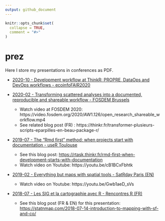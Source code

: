```yaml
---
output: github_document
---
```


<!-- README.md is generated from README.Rmd. Please edit that file -->

```r
knitr::opts_chunk$set(
  collapse = TRUE,
  comment = "#>"
)
```

# prez

Here I store my presentations in conferences as PDF.

- [2020-10 - Development workflow at ThinkR: PROPRE, DataOps and DevOps workflows - ecoinfoFAIR2020](https://github.com/statnmap/prez/blob/master/2020-10-ThinkR-development-workflow.pdf)

- [2020-02 - Transforming scattered analyses into a documented, reproducible and shareable workflow - FOSDEM Brussels](https://github.com/statnmap/prez/blob/master/2020-02_FOSDEM_Rochette_prez.pdf)
  + Watch video at FOSDEM 2020: https://video.fosdem.org/2020/AW1.126/open_research_shareable_workflow.mp4
  + See related blog post (FR) : https://thinkr.fr/transformer-plusieurs-scripts-eparpilles-en-beau-package-r/

- [2019-07 - The "Rmd first" method: when projects start with documentation - useR Toulouse](https://github.com/statnmap/prez/blob/master/2019-07_useR_Toulouse.pdf)
  + See this blog post: <https://rtask.thinkr.fr/rmd-first-when-development-starts-with-documentation>
  + Watch video on Youtube: https://youtu.be/cB1BCxFbhtk
  
- [2019-02 - Everything but maps with spatial tools - SatRday Paris (EN)](https://github.com/statnmap/prez/blob/master/2019-02-22_SatRdays_Paris.pdf)

  + Watch video on Youtube: https://youtu.be/Gwb1aeD_sVs
 
- [2018-07 - Les SIG et la cartographie avec R - Rencontres R (FR)](https://github.com/statnmap/prez/blob/master/2018-07-06_RR2018_Statnmap.pdf)
  + See this blog post (FR & EN) for this presentation: <https://statnmap.com/2018-07-14-introduction-to-mapping-with-sf-and-co/>
  
